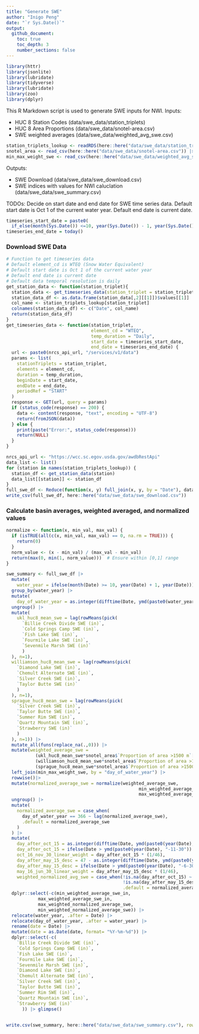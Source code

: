 ---
title: "Generate SWE"
author: "Inigo Peng"
date: "`r Sys.Date()`"
output: 
  github_document:
    toc: true
    toc_depth: 3
    number_sections: false
---

```{r setup, include=FALSE}
library(httr)
library(jsonlite)
library(lubridate)
library(tidyverse)
library(lubridate)
library(zoo)
library(dplyr)
```

This R Markdown script is used to generate SWE inputs for NWI. 
Inputs: 

* HUC 8 Station Codes  (data/swe_data/station_triplets)
* HUC 8 Area Proportions (data/swe_data/snotel-area.csv)
* SWE weighted averages  (data/swe_data/weighted_avg_swe.csv)

```{r}
station_triplets_lookup <- readRDS(here::here("data/swe_data/station_triplets_vs.rds")) |> glimpse()
snotel_area <- read_csv(here::here("data/swe_data/snotel-area.csv")) |> glimpse()
min_max_weight_swe <- read_csv(here::here("data/swe_data/weighted_avg_swe.csv")) |> glimpse() 
```

Outputs: 

* SWE Download (data/swe_data/swe_download.csv)
* SWE indices with values for NWI caluclation (data/swe_data/swe_summary.csv)

TODOs:
Decide on start date and end date for SWE time series data. Default start date is Oct 1 of the current water year. Default end date is current date. 
```{r}
timeseries_start_date = paste0(
  if_else(month(Sys.Date()) <=10, year(Sys.Date()) - 1, year(Sys.Date())), "-09-14")
timeseries_end_date = today()
```

### Download SWE Data
```{r}
# Function to get timeseries data
# Default element_cd is WTEQ (Snow Water Equivalent)
# Default start date is Oct 1 of the current water year
# Default end date is current date
# Default data temporal resolution is daily
get_station_data <- function(station_triplet){
  station_data <- get_timeseries_data(station_triplet = station_triplet)
  station_data_df <- as.data.frame(station_data[,2][[1]])$values[[1]]
  col_name <- station_triplets_lookup[station_triplet]
  colnames(station_data_df) <- c("Date", col_name)
  return(station_data_df)
}
get_timeseries_data <- function(station_triplet,
                                element_cd = "WTEQ",
                                temp_duration = "Daily",
                                start_date = timeseries_start_date,
                                end_date = timeseries_end_date) {
  url <- paste0(nrcs_api_url, "/services/v1/data")
  params <- list(
    stationTriplets = station_triplet,
    elements = element_cd,
    duration = temp_duration,
    beginDate = start_date,
    endDate = end_date,
    periodRef = "START"
  )
  response <- GET(url, query = params)
  if (status_code(response) == 200) {
    data <- content(response, "text", encoding = "UTF-8")
    return(fromJSON(data))
  } else {
    print(paste("Error:", status_code(response)))
    return(NULL)
  }
}
```
```{r}
nrcs_api_url <- "https://wcc.sc.egov.usda.gov/awdbRestApi"
data_list <- list()
for (station in names(station_triplets_lookup)) {
  station_df <- get_station_data(station)
  data_list[[station]] <- station_df
}
full_swe_df <- Reduce(function(x, y) full_join(x, y, by = "Date"), data_list) |> glimpse()
write_csv(full_swe_df, here::here("data/swe_data/swe_download.csv"))
```

### Calculate basin averages, weighted averaged, and normalized values
```{r}
normalize <- function(x, min_val, max_val) {
  if (isTRUE(all(c(x, min_val, max_val) == 0, na.rm = TRUE))) {
    return(0)
  }
  norm_value <- (x - min_val) / (max_val - min_val)
  return(max(0, min(1, norm_value)))  # Ensure within [0,1] range
}

swe_summary <- full_swe_df |> 
  mutate(
    water_year = ifelse(month(Date) >= 10, year(Date) + 1, year(Date))) |> 
  group_by(water_year) |>  
  mutate(
    day_of_water_year = as.integer(difftime(Date, ymd(paste0(water_year - 1 ,'-09-30')), units = "days"))) |> 
  ungroup() |> 
  mutate(
    ukl_huc8_mean_swe = lag(rowMeans(pick(
      `Billie Creek Divide SWE (in)`,
      `Cold Springs Camp SWE (in)`,
      `Fish Lake SWE (in)`,
      `Fourmile Lake SWE (in)`,
      `Sevenmile Marsh SWE (in)`
      )
  ), n=1),
  williamson_huc8_mean_swe = lag(rowMeans(pick(
    `Diamond Lake SWE (in)`,
    `Chemult Alternate SWE (in)`,
    `Silver Creek SWE (in)`, 
    `Taylor Butte SWE (in)`
    )
  ), n=1),
  sprague_huc8_mean_swe = lag(rowMeans(pick(
    `Silver Creek SWE (in)`,
    `Taylor Butte SWE (in)`,
    `Summer Rim SWE (in)`,
    `Quartz Mountain SWE (in)`,
    `Strawberry SWE (in)`
    )
  ), n=1)) |> 
  mutate_all(funs(replace_na(.,0))) |> 
  mutate(weighted_average_swe = 
           (ukl_huc8_mean_swe*snotel_area$`Proportion of area >1500 m`[1]) + 
           (williamson_huc8_mean_swe*snotel_area$`Proportion of area >1500 m`[2]) + 
           (sprague_huc8_mean_swe*snotel_area$`Proportion of area >1500 m`[3])) |> 
  left_join(min_max_weight_swe, by = "day_of_water_year") |>
  rowwise()|>
  mutate(normalized_average_swe = normalize(weighted_average_swe, 
                                                  min_weighted_average_swe_in, 
                                                  max_weighted_average_swe_in))|>
  ungroup() |>
  mutate(
    normalized_average_swe = case_when(
      day_of_water_year == 366 ~ lag(normalized_average_swe),
      .default = normalized_average_swe
    )
  ) |> 
  mutate(
    day_after_oct_15 = as.integer(difftime(Date, ymd(paste0(year(Date), "-10-15")), units = "days")),
    day_after_oct_15 = ifelse(Date > ymd(paste0(year(Date), "-11-30")) | day_after_oct_15 < 1, NA, day_after_oct_15),
    oct_16_nov_30_linear_weight = day_after_oct_15 * (1/46),
    day_after_may_15_desc = 47 - as.integer(difftime(Date, ymd(paste0(year(Date), "-5-15")), units = "days")),
    day_after_may_15_desc = ifelse(Date > ymd(paste0(year(Date), "-6-30")) | Date < ymd(paste0(year(Date), "-5-16")), NA, day_after_may_15_desc),
    may_16_jun_30_linear_weight = day_after_may_15_desc * (1/46),
    weighted_normalized_avg_swe = case_when(!is.na(day_after_oct_15) ~ normalized_average_swe * oct_16_nov_30_linear_weight,
                                            !is.na(day_after_may_15_desc) ~ normalized_average_swe * may_16_jun_30_linear_weight,
                                            .default = normalized_average_swe)) |> 
  dplyr::select(-c(min_weighted_average_swe_in, 
            max_weighted_average_swe_in, 
            max_weighted_normalized_average_swe, 
            min_weighted_normalized_average_swe)) |> 
  relocate(water_year, .after = Date) |> 
  relocate(day_of_water_year, .after = water_year) |> 
  rename(date = Date) |> 
  mutate(date = as.Date(date, format= "%Y-%m-%d")) |> 
  dplyr::select(-c(
    `Billie Creek Divide SWE (in)`,
    `Cold Springs Camp SWE (in)`,
    `Fish Lake SWE (in)`,
    `Fourmile Lake SWE (in)`,
    `Sevenmile Marsh SWE (in)`,
    `Diamond Lake SWE (in)`,
    `Chemult Alternate SWE (in)`,
    `Silver Creek SWE (in)`, 
    `Taylor Butte SWE (in)`,
    `Summer Rim SWE (in)`,
    `Quartz Mountain SWE (in)`,
    `Strawberry SWE (in)`
      )) |> glimpse()
  

write.csv(swe_summary, here::here("data/swe_data/swe_summary.csv"), row.names = FALSE)
```

